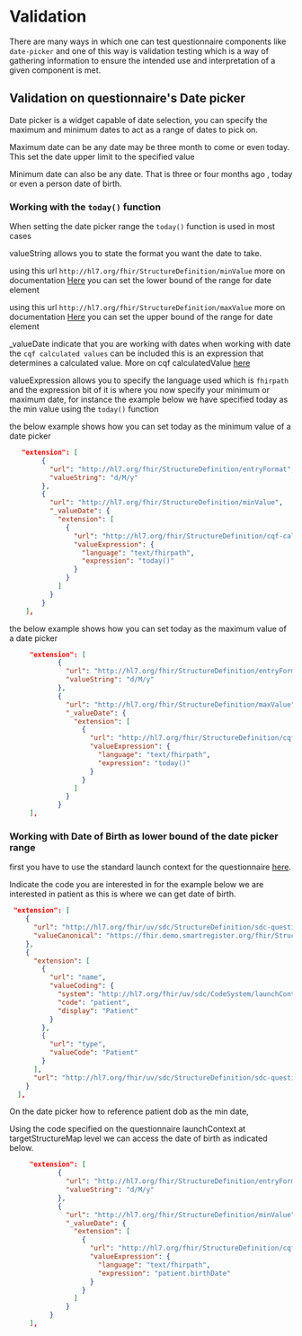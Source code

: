 # Validation

There are many ways in which one can test questionnaire components like `date-picker` and one of this way is validation testing which is
a way of gathering information to ensure the intended use and interpretation of a given component is met.

## Validation on questionnaire's Date picker

Date picker is a widget capable of date selection, you can specify the maximum and minimum dates to act as a range of dates to pick on.

Maximum date can be any date may be three month to come or even today. This set the date upper limit to the specified value

Minimum date can also be any date. That is three or four months ago , today or even a person date of birth.

### Working with the `today()` function

When setting the date picker range the `today()` function is used in most cases

valueString allows you to state the format you want the date to take.

using this url `http://hl7.org/fhir/StructureDefinition/minValue` more on documentation [Here](https://hl7.org/fhir/extensions/StructureDefinition-minValue.html) you can set the lower bound of the range for date element

using this url `http://hl7.org/fhir/StructureDefinition/maxValue` more on documentation [Here](https://hl7.org/fhir/extensions/StructureDefinition-maxValue.html) you can set the upper bound of the range for date element

_valueDate indicate that you are working with dates when working with date the `cqf calculated values` can be included this is an expression that determines a calculated value. More on  cqf calculatedValue [here](https://hl7.org/fhir/extensions/StructureDefinition-cqf-calculatedValue.html)

valueExpression allows you to specify the language used which is `fhirpath` and the expression bit of it is where you now specify your minimum or maximum date, for instance the example below we have specified today as the min value using the `today()` function

the below example shows how you can set today as the minimum value of a date picker

```json
   "extension": [
        {
          "url": "http://hl7.org/fhir/StructureDefinition/entryFormat",
          "valueString": "d/M/y"
        },
        {
          "url": "http://hl7.org/fhir/StructureDefinition/minValue",
          "_valueDate": {
            "extension": [
              {
                "url": "http://hl7.org/fhir/StructureDefinition/cqf-calculatedValue",
                "valueExpression": {
                  "language": "text/fhirpath",
                  "expression": "today()"
                }
              }
            ]
          }
        }
    ],
```
the below example shows how you can set today as the maximum value of a date picker

```json
     "extension": [
            {
              "url": "http://hl7.org/fhir/StructureDefinition/entryFormat",
              "valueString": "d/M/y"
            },
            {
              "url": "http://hl7.org/fhir/StructureDefinition/maxValue",
              "_valueDate": {
                "extension": [
                  {
                    "url": "http://hl7.org/fhir/StructureDefinition/cqf-calculatedValue",
                    "valueExpression": {
                      "language": "text/fhirpath",
                      "expression": "today()"
                    }
                  }
                ]
              }
            }
     ],
```

### Working with Date of Birth as lower bound of the date picker range

first you have to use the standard launch context for the questionnaire [here](http://hl7.org/fhir/uv/sdc/STU3/CodeSystem-launchContext.html).

Indicate the code you are interested in for the example below we are interested in patient as this is where we can get date of birth.

```json
 "extension": [
    {
      "url": "http://hl7.org/fhir/uv/sdc/StructureDefinition/sdc-questionnaire-targetStructureMap",
      "valueCanonical": "https://fhir.demo.smartregister.org/fhir/StructureMap/a-give-id"
    },
    {
      "extension": [
        {
          "url": "name",
          "valueCoding": {
            "system": "http://hl7.org/fhir/uv/sdc/CodeSystem/launchContext",
            "code": "patient",
            "display": "Patient"
          }
        },
        {
          "url": "type",
          "valueCode": "Patient"
        }
      ],
      "url": "http://hl7.org/fhir/uv/sdc/StructureDefinition/sdc-questionnaire-launchContext"
    }
  ],
```

On the date picker how to reference patient dob as the min date,

Using the code specified on the questionnaire launchContext at targetStructureMap level we can access the date of birth as indicated below.

```json
     "extension": [
            {
              "url": "http://hl7.org/fhir/StructureDefinition/entryFormat",
              "valueString": "d/M/y"
            },
            {
              "url": "http://hl7.org/fhir/StructureDefinition/minValue",
              "_valueDate": {
                "extension": [
                  {
                    "url": "http://hl7.org/fhir/StructureDefinition/cqf-calculatedValue",
                    "valueExpression": {
                      "language": "text/fhirpath",
                      "expression": "patient.birthDate"
                    }
                  }
                ]
              }
          }
     ],
```
